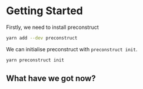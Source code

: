 # Getting Started

Firstly, we need to install preconstruct

```bash
yarn add --dev preconstruct
```

We can initialise preconstruct with `preconstruct init`.

```bash
yarn preconstruct init
```

## What have we got now?
